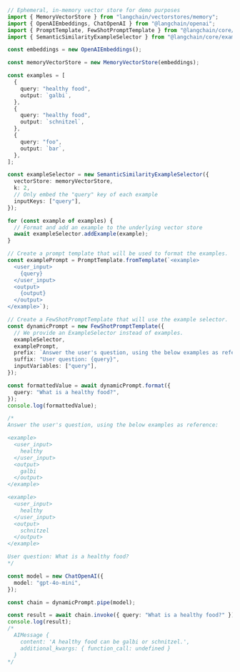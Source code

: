 ```typescript
// Ephemeral, in-memory vector store for demo purposes
import { MemoryVectorStore } from "langchain/vectorstores/memory";
import { OpenAIEmbeddings, ChatOpenAI } from "@langchain/openai";
import { PromptTemplate, FewShotPromptTemplate } from "@langchain/core/prompts";
import { SemanticSimilarityExampleSelector } from "@langchain/core/example_selectors";

const embeddings = new OpenAIEmbeddings();

const memoryVectorStore = new MemoryVectorStore(embeddings);

const examples = [
  {
    query: "healthy food",
    output: `galbi`,
  },
  {
    query: "healthy food",
    output: `schnitzel`,
  },
  {
    query: "foo",
    output: `bar`,
  },
];

const exampleSelector = new SemanticSimilarityExampleSelector({
  vectorStore: memoryVectorStore,
  k: 2,
  // Only embed the "query" key of each example
  inputKeys: ["query"],
});

for (const example of examples) {
  // Format and add an example to the underlying vector store
  await exampleSelector.addExample(example);
}

// Create a prompt template that will be used to format the examples.
const examplePrompt = PromptTemplate.fromTemplate(`<example>
  <user_input>
    {query}
  </user_input>
  <output>
    {output}
  </output>
</example>`);

// Create a FewShotPromptTemplate that will use the example selector.
const dynamicPrompt = new FewShotPromptTemplate({
  // We provide an ExampleSelector instead of examples.
  exampleSelector,
  examplePrompt,
  prefix: `Answer the user's question, using the below examples as reference:`,
  suffix: "User question: {query}",
  inputVariables: ["query"],
});

const formattedValue = await dynamicPrompt.format({
  query: "What is a healthy food?",
});
console.log(formattedValue);

/*
Answer the user's question, using the below examples as reference:

<example>
  <user_input>
    healthy
  </user_input>
  <output>
    galbi
  </output>
</example>

<example>
  <user_input>
    healthy
  </user_input>
  <output>
    schnitzel
  </output>
</example>

User question: What is a healthy food?
*/

const model = new ChatOpenAI({
  model: "gpt-4o-mini",
});

const chain = dynamicPrompt.pipe(model);

const result = await chain.invoke({ query: "What is a healthy food?" });
console.log(result);
/*
  AIMessage {
    content: 'A healthy food can be galbi or schnitzel.',
    additional_kwargs: { function_call: undefined }
  }
*/
```
